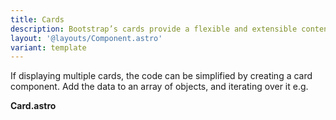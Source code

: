 ```yaml
---
title: Cards
description: Bootstrap’s cards provide a flexible and extensible content container with multiple variants and options.
layout: '@layouts/Component.astro'
variant: template
---
```


If displaying multiple cards, the code can be simplified by creating a card component. Add the data to an array of objects, and iterating over it e.g.


<Example>
  <Standard slot="component"/>
  <Fragment slot="code" set:html={rawStandard} />
</Example>

**Card.astro**


<Example>
  <Fragment slot="code" set:html={rawCard} />
</Example>
